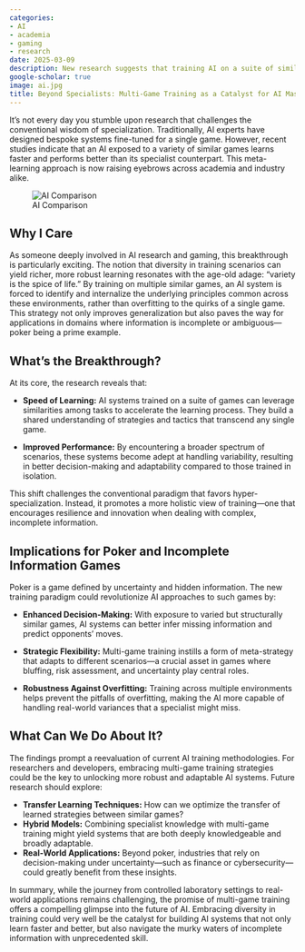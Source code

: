 ```yaml
---
categories:
- AI
- academia
- gaming
- research
date: 2025-03-09
description: New research suggests that training AI on a suite of similar games accelerates learning and improves performance, with promising implications for mastering poker and other games of incomplete information.
google-scholar: true
image: ai.jpg
title: Beyond Specialists: Multi-Game Training as a Catalyst for AI Mastery in Incomplete Information Games
---
```

  
It's not every day you stumble upon research that challenges the conventional wisdom of specialization. Traditionally, AI experts have designed bespoke systems fine-tuned for a single game. However, recent studies indicate that an AI exposed to a variety of similar games learns faster and performs better than its specialist counterpart. This meta-learning approach is now raising eyebrows across academia and industry alike.

![AI Comparison](comparison.jpg)

## Why I Care

As someone deeply involved in AI research and gaming, this breakthrough is particularly exciting. The notion that diversity in training scenarios can yield richer, more robust learning resonates with the age-old adage: "variety is the spice of life." By training on multiple similar games, an AI system is forced to identify and internalize the underlying principles common across these environments, rather than overfitting to the quirks of a single game. This strategy not only improves generalization but also paves the way for applications in domains where information is incomplete or ambiguous—poker being a prime example.

## What's the Breakthrough?

At its core, the research reveals that:
  
- **Speed of Learning:** AI systems trained on a suite of games can leverage similarities among tasks to accelerate the learning process. They build a shared understanding of strategies and tactics that transcend any single game.
  
- **Improved Performance:** By encountering a broader spectrum of scenarios, these systems become adept at handling variability, resulting in better decision-making and adaptability compared to those trained in isolation.

This shift challenges the conventional paradigm that favors hyper-specialization. Instead, it promotes a more holistic view of training—one that encourages resilience and innovation when dealing with complex, incomplete information.

## Implications for Poker and Incomplete Information Games

Poker is a game defined by uncertainty and hidden information. The new training paradigm could revolutionize AI approaches to such games by:

- **Enhanced Decision-Making:** With exposure to varied but structurally similar games, AI systems can better infer missing information and predict opponents’ moves.
  
- **Strategic Flexibility:** Multi-game training instills a form of meta-strategy that adapts to different scenarios—a crucial asset in games where bluffing, risk assessment, and uncertainty play central roles.
  
- **Robustness Against Overfitting:** Training across multiple environments helps prevent the pitfalls of overfitting, making the AI more capable of handling real-world variances that a specialist might miss.

## What Can We Do About It?

The findings prompt a reevaluation of current AI training methodologies. For researchers and developers, embracing multi-game training strategies could be the key to unlocking more robust and adaptable AI systems. Future research should explore:

- **Transfer Learning Techniques:** How can we optimize the transfer of learned strategies between similar games?
- **Hybrid Models:** Combining specialist knowledge with multi-game training might yield systems that are both deeply knowledgeable and broadly adaptable.
- **Real-World Applications:** Beyond poker, industries that rely on decision-making under uncertainty—such as finance or cybersecurity—could greatly benefit from these insights.

In summary, while the journey from controlled laboratory settings to real-world applications remains challenging, the promise of multi-game training offers a compelling glimpse into the future of AI. Embracing diversity in training could very well be the catalyst for building AI systems that not only learn faster and better, but also navigate the murky waters of incomplete information with unprecedented skill.

